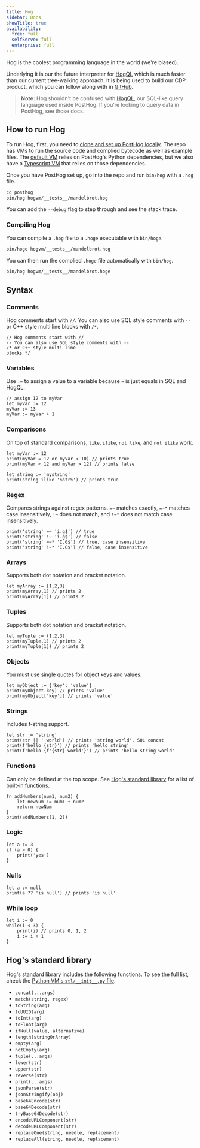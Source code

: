 ```yaml
---
title: Hog
sidebar: Docs
showTitle: true
availability:
  free: full
  selfServe: full
  enterprise: full
---
```


Hog is the coolest programming language in the world (we're biased). 

Underlying it is our the future interpreter for [HogQL](/docs/hogql) which is much faster than our current tree-walking approach. It is being used to build our CDP product, which you can follow along with in [GitHub](https://github.com/PostHog/posthog/issues/22833).

> **Note:** Hog shouldn't be confused with [HogQL](/docs/hogql), our SQL-like query language used inside PostHog. If you're looking to query data in PostHog, see those docs.

## How to run Hog

To run Hog, first, you need to [clone and set up PostHog locally](/handbook/engineering/developing-locally). The repo has VMs to run the source code and complied bytecode as well as example files. The [default VM](https://github.com/PostHog/posthog/blob/master/hogvm/python) relies on PostHog's Python dependencies, but we also have a [Typescript VM](https://github.com/PostHog/posthog/blob/master/hogvm/typescript) that relies on those dependencies.

Once you have PostHog set up, go into the repo and run `bin/hog` with a `.hog` file.

```bash
cd posthog
bin/hog hogvm/__tests__/mandelbrot.hog
```

You can add the `--debug` flag to step through and see the stack trace.

### Compiling Hog

You can compile a `.hog` file to a `.hoge` executable with `bin/hoge`.

```bash
bin/hoge hogvm/__tests__/mandelbrot.hog
```

You can then run the complied `.hoge` file automatically with `bin/hog`.

```bash
bin/hog hogvm/__tests__/mandelbrot.hoge
```

## Syntax

### Comments

Hog comments start with `//`. You can also use SQL style comments with `--` or C++ style multi line blocks with `/*`.

```
// Hog comments start with //
-- You can also use SQL style comments with --
/* or C++ style multi line
blocks */
```

### Variables

Use `:=` to assign a value to a variable because `=` is just equals in SQL and HogQL.

```
// assign 12 to myVar
let myVar := 12
myVar := 13
myVar := myVar + 1
```

### Comparisons

On top of standard comparisons, `like`, `ilike`, `not like`, and `not ilike` work.

```
let myVar := 12
print(myVar = 12 or myVar < 10) // prints true
print(myVar < 12 and myVar > 12) // prints false

let string := 'mystring'
print(string ilike '%str%') // prints true
```

### Regex

Compares strings against regex patterns. `=~` matches exactly, `=~*` matches case insensitively, `!~` does not match, and `!~*` does not match case insensitively.

```
print('string' =~ 'i.g$') // true
print('string' !~ 'i.g$') // false
print('string' =~* 'I.G$') // true, case insensitive
print('string' !~* 'I.G$') // false, case insensitive
```

### Arrays

Supports both dot notation and bracket notation.

```
let myArray := [1,2,3]
print(myArray.1) // prints 2
print(myArray[1]) // prints 2
```

### Tuples

Supports both dot notation and bracket notation.

```
let myTuple := (1,2,3)
print(myTuple.1) // prints 2
print(myTuple[1]) // prints 2
```

### Objects

You must use single quotes for object keys and values.

```
let myObject := {'key': 'value'}
print(myObject.key) // prints 'value'
print(myObject['key']) // prints 'value'
```

### Strings

Includes f-string support.

```
let str := 'string'
print(str || ' world') // prints 'string world', SQL concat
print(f'hello {str}') // prints 'hello string'
print(f'hello {f'{str} world'}') // prints 'hello string world'
```

### Functions

Can only be defined at the top scope. See [Hog's standard library](#hogs-standard-library) for a list of built-in functions.

```
fn addNumbers(num1, num2) { 
    let newNum := num1 + num2
    return newNum
}
print(addNumbers(1, 2))
```

### Logic

```
let a := 3
if (a > 0) {
    print('yes')
}
```

### Nulls

```
let a := null
print(a ?? 'is null') // prints 'is null'
```

### While loop

```
let i := 0
while(i < 3) {
    print(i) // prints 0, 1, 2
    i := i + 1
}
```

## Hog's standard library

Hog's standard library includes the following functions. To see the full list, check the [Python VM's `stl/__init__.py` file](https://github.com/PostHog/posthog/blob/master/hogvm/python/stl/__init__.py).

- `concat(...args)`
- `match(string, regex)`
- `toString(arg)`
- `toUUID(arg)`
- `toInt(arg)`
- `toFloat(arg)`
- `ifNull(value, alternative)`
- `length(stringOrArray)`
- `empty(arg)`
- `notEmpty(arg)`
- `tuple(...args)`
- `lower(str)`
- `upper(str)`
- `reverse(str)`
- `print(...args)`
- `jsonParse(str)`
- `jsonStringify(obj)`
- `base64Encode(str)`
- `base64Decode(str)`
- `tryBase64Decode(str)`
- `encodeURLComponent(str)`
- `decodeURLComponent(str)`
- `replaceOne(string, needle, replacement)`
- `replaceAll(string, needle, replacement)`